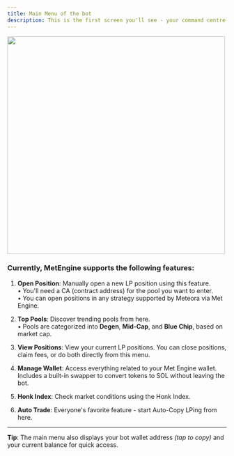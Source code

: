 ```yaml
---
title: Main Menu of the bot
description: This is the first screen you'll see - your command centre for all supported features in MetEngine.
---
```

<img src="../../../wallet.png" width="500" height="500"></img>

### Currently, MetEngine supports the following features:

1. **Open Position**: Manually open a new LP position using this feature.  
   • You'll need a CA (contract address) for the pool you want to enter.  
   • You can open positions in any strategy supported by Meteora via Met Engine.

2. **Top Pools**: Discover trending pools from here.  
   • Pools are categorized into **Degen**, **Mid-Cap**, and **Blue Chip**, based on market cap.

3. **View Positions**: View your current LP positions. You can close positions, claim fees, or do both directly from this menu.

4. **Manage Wallet**: Access everything related to your Met Engine wallet. Includes a built-in swapper to convert tokens to SOL without leaving the bot.

5. **Honk Index**: Check market conditions using the Honk Index.

6. **Auto Trade**: Everyone's favorite feature - start Auto-Copy LPing from here.

---

<Callout>**Tip**: The main menu also displays your bot wallet address *(tap to copy)* and your current balance for quick access.</Callout>
